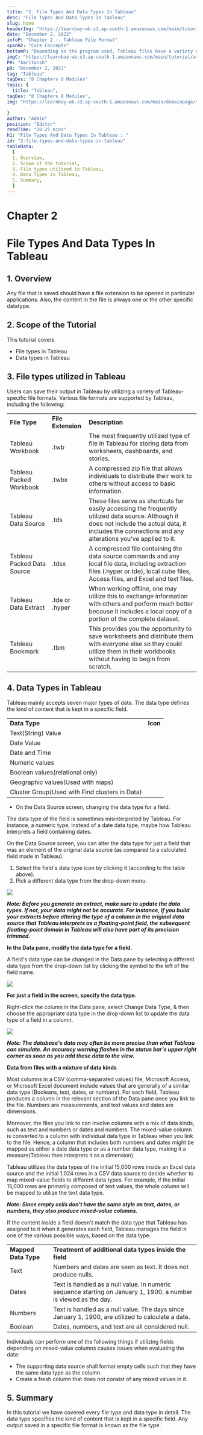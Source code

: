 ```yaml
---
title: "2. File Types And Data Types In Tableau"
desc: "File Types And Data Types In Tableau"
slug: home
headerImg: "https://learnbay-wb.s3.ap-south-1.amazonaws.com/main/tutorial/Tableau+Header.png"
date: "December 2, 2022"
infoP: "Chapter 2 :- Tableau File Format"
spanH2: "Core Concepts"
bottomP: "Depending on the program used, Tableau files have a variety of file extensions. There is always one particular datatype or another included in the file's content."
imgC: "https://learnbay-wb.s3.ap-south-1.amazonaws.com/main/tutorial/amritansh.png"
PH: "Amritansh"
pD: "December 2, 2022"
tag: "Tableau"
tagDes: "8 Chapters 8 Modules"
topic: {
  title: "Tableau",
tagDes: "8 Chapters 8 Modules",
img: "https://learnbay-wb.s3.ap-south-1.amazonaws.com/main/domainpage/tableau_logo.png"

}
author: "Admin"
position: "Editor"
readTime: "20-25 mins"
h1: "File Types And Data Types In Tableau : "
id: "2-file-types-and-data-types-in-tableau"
tableData:
  [
  1. Overview, 
  2. Scope of the tutorial,  
  3. File types utilized in Tableau,  
  4. Data Types in Tableau,  
  5. Summary,  
  ]
---
```



# **Chapter 2**


# **File Types And Data Types In Tableau**


## 1. Overview

Any file that is saved should have a file extension to be opened in particular applications. Also, the content in the file is always one or the other specific datatype.


## 2. Scope of the Tutorial

This tutorial covers



* File types in Tableau
* Data types in Tableau


## 3. File types utilized in Tableau

Users can save their output in Tableau by utilizing a variety of Tableau-specific file formats. Various file formats are supported by Tableau, including the following:


<table>
  <tr>
   <td><strong>File Type</strong>
   </td>
   <td><strong>File Extension</strong>
   </td>
   <td><strong>Description</strong>
   </td>
  </tr>
  <tr>
   <td>Tableau Workbook
   </td>
   <td>.twb
   </td>
   <td>The most frequently utilized type of file in Tableau for storing data from worksheets, dashboards, and stories.
   </td>
  </tr>
  <tr>
   <td>Tableau Packed Workbook
   </td>
   <td>.twbx
   </td>
   <td>A compressed zip file that allows individuals to distribute their work to others without access to basic information.
   </td>
  </tr>
  <tr>
   <td>Tableau Data Source
   </td>
   <td>.tds
   </td>
   <td>These files serve as shortcuts for easily accessing the frequently utilized data source. Although it does not include the actual data, it includes the connections and any alterations you've applied to it.
   </td>
  </tr>
  <tr>
   <td>Tableau Packed Data Source
   </td>
   <td>.tdsx
   </td>
   <td>A compressed file containing the data source commands and any local file data, including extraction files (.hyper or.tde), local cube files, Access files, and Excel and text files.
   </td>
  </tr>
  <tr>
   <td>Tableau Data Extract
   </td>
   <td>.tde or .hyper
   </td>
   <td>When working offline, one may utilize this to exchange information with others and perform much better because it includes a local copy of a portion of the complete dataset.
   </td>
  </tr>
  <tr>
   <td>Tableau Bookmark
   </td>
   <td>.tbm
   </td>
   <td>This provides you the opportunity to save worksheets and distribute them with everyone else so they could utilize them in their workbooks without having to begin from scratch.
   </td>
  </tr>
</table>



## 4. Data Types in Tableau

Tableau mainly accepts seven major types of data. The data type defines the kind of content that is kept in a specific field.


<table>
<tr>
<td><strong>Data Type</strong>
</td>
<td><strong>Icon</strong>
</td>
</tr>
<tr>
<td>Text(String) Value
</td>
<td>



</td>
</tr>
<tr>
<td>Date Value
</td>
<td>



</td>
</tr>
<tr>
<td>Date and Time
</td>
<td>



</td>
</tr>
<tr>
<td>Numeric values
</td>
<td>



</td>
</tr>
<tr>
<td>Boolean values(relational only)
</td>
<td>



</td>
</tr>
<tr>
<td>Geographic values(Used with maps)
</td>
<td>



</td>
</tr>
<tr>
<td>Cluster Group(Used with Find clusters in Data)
</td>
<td>



</td>
</tr>
</table>




* On the Data Source screen, changing the data type for a field.

The data type of the field is sometimes misinterpreted by Tableau. For instance,   a numeric type, instead of a date data type, maybe how Tableau interprets a field containing dates.

On the Data Source screen, you can alter the data type for just a field that was an element of the original data source (as compared to a calculated field made in Tableau).



1. Select the field's data type icon by clicking it (according to the table above).
2. Pick a different data type from the drop-down menu:

 <img src="https://learnbay-wb.s3.ap-south-1.amazonaws.com/main/tutorial/tableau/Tableau+dt+-+1.PNG"></img>


**_Note: Before you generate an extract, make sure to update the data types. If not, your data might not be accurate. For instance, if you build your extracts before altering the type of a column in the original data source that Tableau interprets as a floating-point field, the subsequent floating-point domain in Tableau will also have part of its precision trimmed._**

**In the Data pane, modify the data type for a field.**

A field's data type can be changed in the Data pane by selecting a different data type from the drop-down list by clicking the symbol to the left of the field name.


 <img src="https://learnbay-wb.s3.ap-south-1.amazonaws.com/main/tutorial/tableau/Tableau+dt-2.PNG"></img>


**For just a field in the screen, specify the data type.**

Right-click the column in the Data pane, select Change Data Type, & then choose the appropriate data type in the drop-down list to update the data type of a field in a column.


 <img src="https://learnbay-wb.s3.ap-south-1.amazonaws.com/main/tutorial/tableau/Tableau+dt-3.PNG"></img>


**_Note: The database's data may often be more precise than what Tableau can simulate. An accuracy warning flashes in the status bar's upper right corner as soon as you add these data to the view._**

**Data from files with a mixture of data kinds**

Most columns in a CSV (comma-separated values) file, Microsoft Access, or Microsoft Excel document include values that are generally of a similar data type (Booleans, text, dates, or numbers). For each field, Tableau produces a column in the relevant section of the Data pane once you link to the file. Numbers are measurements, and text values and dates are dimensions.

Moreover, the files you link to can involve columns with a mix of data kinds, such as text and numbers or dates and numbers. The mixed-value column is converted to a column with individual data type in Tableau when you link to the file. Hence, a column that includes both numbers and dates might be mapped as either a date data type or as a number data type, making it a measure(Tableau then interprets it as a dimension).

Tableau utilizes the data types of the initial 15,000 rows inside an Excel data source and the initial 1,024 rows in a CSV data source to decide whether to map mixed-value fields to different data types. For example, if the initial 15,000 rows are primarily composed of text values, the whole column will be mapped to utilize the text data type.

**_Note: Since empty cells don't have the same style as text, dates, or numbers, they also produce mixed-value columns._**

If the content inside a field doesn't match the data type that Tableau has assigned to it when it generates each field, Tableau manages the field in one of the various possible ways, based on the data type.


<table>
<tr>
<td><strong>Mapped Data Type</strong>
</td>
<td><strong>Treatment of additional data types inside the field</strong>
</td>
</tr>
<tr>
<td>Text
</td>
<td>Numbers and dates are seen as text. It does not produce nulls.
</td>
</tr>
<tr>
<td>Dates
</td>
<td>Text is handled as a null value. In numeric sequence starting on January 1, 1900, a number is viewed as the day.
</td>
</tr>
<tr>
<td>Numbers
</td>
<td>Text is handled as a null value. The days since January 1, 1900, are utilized to calculate a date.
</td>
</tr>
<tr>
<td>Boolean
</td>
<td>Dates, numbers, and text are all considered null.
</td>
</tr>
</table>


Individuals can perform one of the following things if utilizing fields depending on mixed-value columns causes issues when evaluating the data:



* The supporting data source shall format empty cells such that they have the same data type as the column.
* Create a fresh column that does not consist of any mixed values in it.


## 5. Summary

In this tutorial we have covered every file type and data type in detail. The data type specifies the kind of content that is kept in a specific field. Any output saved in a specific file format is known as the file type.



